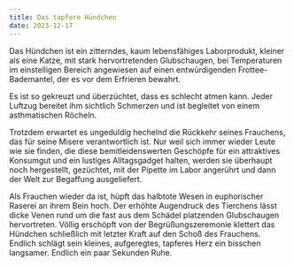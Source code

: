 ```yaml
---
title: Das tapfere Hündchen
date: 2023-12-17
---
```

Das Hündchen ist ein zitterndes, kaum lebensfähiges Laborprodukt, kleiner als eine Katze,  mit stark hervortretenden Glubschaugen, bei Temperaturen im einstelligen Bereich angewiesen auf einen entwürdigenden Frottee-Bademantel, der es vor dem Erfrieren bewahrt.

Es ist so gekreuzt und überzüchtet, dass es schlecht atmen kann. Jeder Luftzug bereitet ihm sichtlich Schmerzen und ist begleitet von einem asthmatischen Röcheln.

Trotzdem erwartet es ungeduldig hechelnd die Rückkehr seines Frauchens, das für seine Misere verantwortlich ist. Nur weil sich immer wieder Leute wie sie finden, die diese bemitleidenswerten Geschöpfe für ein attraktives Konsumgut und ein lustiges Alltagsgadget halten, werden sie überhaupt noch hergestellt, gezüchtet, mit der Pipette im Labor angerührt und dann der Welt zur Begaffung ausgeliefert.

Als Frauchen wieder da ist, hüpft das halbtote Wesen in euphorischer Raserei an ihrem Bein hoch. Der erhöhte Augendruck des Tierchens lässt dicke Venen rund um die fast aus dem Schädel platzenden Glubschaugen hervortreten. Völlig erschöpft von der Begrüßungszeremonie klettert das Hündchen schließlich mit letzter Kraft auf den Schoß des Frauchens. Endlich schlägt sein kleines, aufgeregtes, tapferes Herz ein bisschen langsamer. Endlich ein paar Sekunden Ruhe.